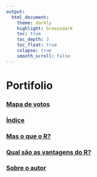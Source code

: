```yaml
---
output: 
  html_document:
    theme: darkly
    highlight: breezedark
    toc: true
    toc_depth: 3
    toc_float: true
    colapse: true
    smooth_scroll: false
---
```


# **Portifolio**{.tabset .tabset-fade .tabset-pills}

### [Mapa de votos](Mapa-de-votos-legislativo.html){.tabset}

### [Índice](index.html){.tabset}

### [Mas o que o R?](Mas-o-que-é-o-R.html){.tabset}

### [Qual são as vantagens do R?](){.tabset}

### [Sobre o autor](){.tabset}


